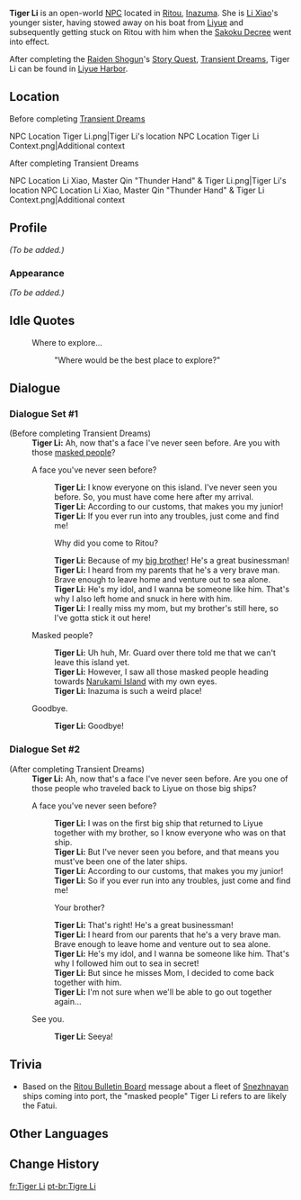 {{Meta
<!-- Remove this template after adding the missing info -->
|missing_NPC_profile  = yes
}}
{{Character Infobox
|type             = Open-World NPC
|image            = NPC Tiger Li.png
|region           = Liyue
|location         = Inazuma
|location2        = Liyue
|sibling          = Li Xiao
}}
'''Tiger Li''' {{Lang|zh=李小虎|zh_rm=Lǐ Xiǎohǔ}} is an open-world [[NPC]] located in [[Ritou]], [[Inazuma]]. She is [[Li Xiao]]'s younger sister, having stowed away on his boat from [[Liyue]] and subsequently getting stuck on Ritou with him when the [[Sakoku Decree]] went into effect.

After completing the [[Raiden Shogun]]'s [[Story Quest]], [[Transient Dreams]], Tiger Li can be found in [[Liyue Harbor]].

==Location==
;Before completing [[Transient Dreams]]
<gallery>
NPC Location Tiger Li.png|Tiger Li's location
NPC Location Tiger Li Context.png|Additional context
</gallery>
;After completing Transient Dreams
<gallery>
NPC Location Li Xiao, Master Qin "Thunder Hand" & Tiger Li.png|Tiger Li's location
NPC Location Li Xiao, Master Qin "Thunder Hand" & Tiger Li Context.png|Additional context
</gallery>

==Profile==
<!-- detailed story/lore information goes here -->
''(To be added.)''

===Appearance===
''(To be added.)''

== Idle Quotes==
{{Dialogue Start}}
: {{DIcon|Idle}} Where to explore...
:: {{A|VO Tiger Li 01.ogg}} "Where would be the best place to explore?"
{{Dialogue End}}

==Dialogue==
===Dialogue Set #1===
{{Dialogue Start}}
;(Before completing Transient Dreams)
:'''Tiger Li:''' Ah, now that's a face I've never seen before. Are you with those [[Fatui|masked people]]?
:{{DIcon}} A face you've never seen before?
::'''Tiger Li:''' I know everyone on this island. I've never seen you before. So, you must have come here after my arrival.
::'''Tiger Li:''' According to our customs, that makes you my junior!
::'''Tiger Li:''' If you ever run into any troubles, just come and find me!
::{{DIcon}} Why did you come to Ritou?
::'''Tiger Li:''' Because of my [[Li Xiao|big brother]]! He's a great businessman!
::'''Tiger Li:''' I heard from my parents that he's a very brave man. Brave enough to leave home and venture out to sea alone.
::'''Tiger Li:''' He's my idol, and I wanna be someone like him. That's why I also left home and snuck in here with him.
::'''Tiger Li:''' I really miss my mom, but my brother's still here, so I've gotta stick it out here!
:{{DIcon}} Masked people?
::'''Tiger Li:''' Uh huh, Mr. Guard over there told me that we can't leave this island yet.
::'''Tiger Li:''' However, I saw all those masked people heading towards [[Narukami Island]] with my own eyes.
::'''Tiger Li:''' Inazuma is such a weird place!
:{{DIcon}} Goodbye.
::'''Tiger Li:''' Goodbye!
{{Dialogue End}}

===Dialogue Set #2===
{{Dialogue Start}}
;(After completing Transient Dreams)
:'''Tiger Li:''' Ah, now that's a face I've never seen before. Are you one of those people who traveled back to Liyue on those big ships?
:{{DIcon}} A face you've never seen before?
::'''Tiger Li:''' I was on the first big ship that returned to Liyue together with my brother, so I know everyone who was on that ship.
::'''Tiger Li:''' But I've never seen you before, and that means you must've been one of the later ships.
::'''Tiger Li:''' According to our customs, that makes you my junior!
::'''Tiger Li:''' So if you ever run into any troubles, just come and find me!
::{{DIcon}} Your brother?
::'''Tiger Li:''' That's right! He's a great businessman!
::'''Tiger Li:''' I heard from our parents that he's a very brave man. Brave enough to leave home and venture out to sea alone.
::'''Tiger Li:''' He's my idol, and I wanna be someone like him. That's why I followed him out to sea in secret!
::'''Tiger Li:''' But since he misses Mom, I decided to come back together with him.
::'''Tiger Li:''' I'm not sure when we'll be able to go out together again...
:{{DIcon}} See you.
::'''Tiger Li:''' Seeya!
{{Dialogue End}}

==Trivia==
* Based on the [[Ritou Bulletin Board]] message about a fleet of [[Snezhnaya]]n ships coming into port, the "masked people" Tiger Li refers to are likely the Fatui.

==Other Languages==
{{Other Languages
|default_hidden = 1
|en      = Tiger Li
|zhs     = 李小虎
|zhs_rm  = Lǐ Xiǎohǔ
|zht     = 李小虎
|zht_rm  = Lǐ Xiǎohǔ
|ja      = 李小虎
|ja_rm   = Ri Shouko{{Assumed}}
|ko      = {{tt|이|李}}호랑
|ko_rm   = I Horang
|es      = Tigre Li
|fr      = Tiger Li
|ru      = Тигрёнок Ли
|th      = Tiger Li
|vi      = Lý Tiểu Hổ
|de      = Tiger Li
|id      = Tiger Li
|pt      = Tigre Li
|tr      = Kaplan Li
|it      = Tigre Li
}}

==Change History==
{{Change History|2.0}}

[[fr:Tiger Li]]
[[pt-br:Tigre Li]]